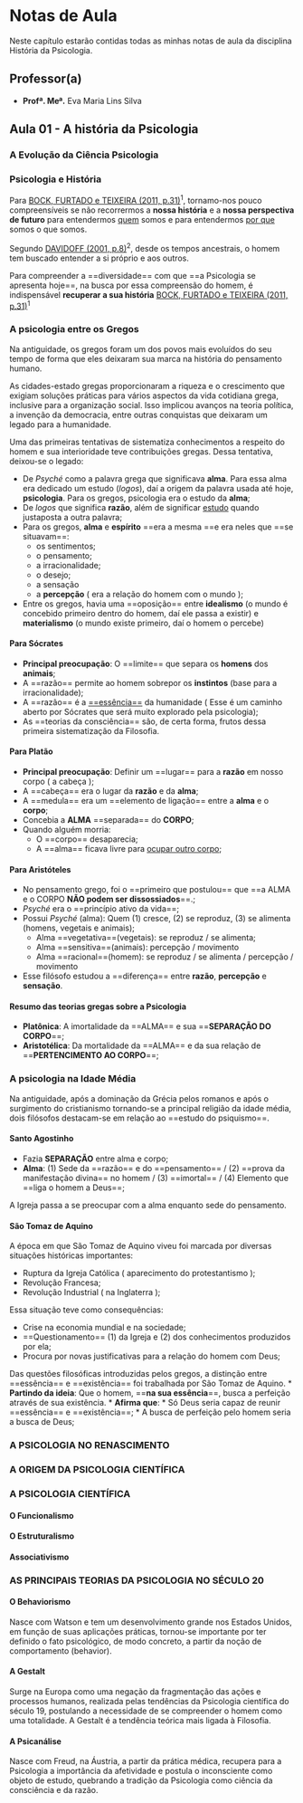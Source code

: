 
# Notas de Aula

Neste capítulo estarão contidas todas as minhas notas de aula da disciplina História da Psicologia.

## Professor(a) {-}

*  **Profª. Meª.** Eva Maria Lins Silva

## Aula 01 - A história da Psicologia

### A Evolução da Ciência Psicologia {-}

### Psicologia e História {-}

Para  [BOCK, FURTADO e TEIXEIRA (2011, p.31)](#bibliografia)^1^, tornamo-nos pouco compreensíveis se não recorrermos a **nossa história** e a **nossa perspectiva de futuro** para <amarelo>entendermos <u>quem</u> somos</amarelo> e para <amarelo>entendermos <u>por que</u> somos o que somos</amarelo>.  

Segundo [DAVIDOFF (2001, p.8)](#bibliografia)^2^, desde os tempos ancestrais, o homem tem buscado entender a si próprio e aos outros.

Para compreender a ==diversidade== com que ==a Psicologia se apresenta hoje==, na busca por essa compreensão do homem, é indispensável **recuperar a sua história** [BOCK, FURTADO e TEIXEIRA (2011, p.31)](#bibliografia)^1^

### A psicologia entre os Gregos {-}

Na antiguidade, os gregos foram um dos povos mais evoluídos do seu tempo de forma que eles deixaram sua marca na história do pensamento humano.

 As cidades-estado gregas proporcionaram a riqueza e o crescimento que exigiam soluções práticas para vários aspectos da vida cotidiana grega, inclusive para a organização social. Isso implicou avanços na teoria política, a invenção da democracia, entre outras conquistas que deixaram um legado para a humanidade.

Uma das primeiras tentativas de sistematiza conhecimentos a respeito do homem e sua interioridade teve contribuições gregas. Dessa tentativa, deixou-se o legado:

* De *Psyché* como a palavra grega que significava **alma**. Para essa alma era dedicado um estudo (*logos*), daí a origem da palavra usada até hoje, **psicologia**. Para os gregos, psicologia era o estudo da **alma**;
* De *logos* que significa **razão**, além de significar <u>estudo</u> quando justaposta a outra palavra;
* Para os gregos, **alma** e **espírito** ==era a mesma ==e era neles que ==se situavam==:
  * os sentimentos;
  * o pensamento;
  * a irracionalidade;
  * o desejo;
  * a sensação
  * a **percepção** ( era a relação do homem com o mundo );
* Entre os gregos, havia uma ==oposição== entre **idealismo** (o mundo é concebido primeiro dentro do homem, daí ele passa a existir) e **materialismo** (o mundo existe primeiro, daí o homem o percebe)

#### Para Sócrates {-}

* **Principal preocupação**: O ==limite== que separa os **homens** dos **animais**;
* A ==razão== permite ao homem sobrepor os **instintos** (base para a irracionalidade);
* A ==razão== é a <u>==essência==</u> da humanidade ( Esse é um caminho aberto por Sócrates que será muito explorado pela psicologia);
* As ==teorias da consciência== são, de certa forma, frutos dessa primeira sistematização da Filosofia.

#### Para Platão {-}

* **Principal preocupação**: Definir um ==lugar== para a **razão** em nosso corpo ( a cabeça );
* A ==cabeça== era o lugar da **razão** e da **alma**;
* A ==medula== era um ==elemento de ligação== entre a **alma** e o **corpo**;
* Concebia a **ALMA** ==separada== do **CORPO**;
* Quando alguém morria:
  * O ==corpo== desaparecia;
  * A ==alma== ficava livre para <u>ocupar outro corpo</u>;

#### Para Aristóteles {-}

* No pensamento grego, foi o ==primeiro que postulou== que ==a ALMA e o CORPO **NÃO podem ser dissossiados**==.;
* *Psyché* era o ==princípio ativo da vida==;
* Possui *Psyché* (alma): Quem (1) cresce, (2) se reproduz, (3) se alimenta (homens, vegetais e animais);
	* Alma ==vegetativa==(vegetais): se reproduz / se alimenta;
	* Alma ==sensitiva==(animais): percepção / movimento
	* Alma ==racional==(homem): se reproduz / se alimenta / percepção / movimento
* Esse filósofo estudou a ==diferença== entre **razão**, **percepção** e **sensação**.

#### Resumo das teorias gregas sobre a Psicologia {-}

* **Platônica**: A imortalidade da ==ALMA== e sua ==**SEPARAÇÃO DO CORPO**==;
* **Aristotélica**: Da mortalidade da ==ALMA== e da sua relação de ==**PERTENCIMENTO AO CORPO**==;

### A psicologia na Idade Média {-}

Na antiguidade, após a dominação da Grécia pelos romanos e após o surgimento do cristianismo tornando-se a principal religião da idade média, dois filósofos destacam-se em relação ao ==estudo do psiquismo==.

#### Santo Agostinho {-}

* Fazia **SEPARAÇÃO** entre alma e corpo;
* **Alma**: (1) Sede da ==razão== e do ==pensamento== / (2) ==prova da manifestação divina== no homem / (3) ==imortal== / (4) Elemento que ==liga o homem a Deus==;

A Igreja passa a se preocupar com a alma enquanto sede do pensamento.

#### São Tomaz de Aquino {-}

A época em que São Tomaz de Aquino viveu foi marcada por diversas situações históricas importantes:

* Ruptura da Igreja Católica ( aparecimento do protestantismo );
* Revolução Francesa;
* Revolução Industrial ( na Inglaterra );

Essa situação teve como consequências:

* Crise na economia mundial e na sociedade;
* ==Questionamento== (1) da Igreja e (2) dos conhecimentos produzidos por ela;
* Procura por novas justificativas para a relação do homem com Deus;

Das questões filosóficas introduzidas pelos gregos, a distinção entre ==essência== e ==existência== foi trabalhada por São Tomaz de Aquino.
  * **Partindo da ideia**: Que o homem, ==**na sua essência**==, busca a perfeição através de sua existência.
  * **Afirma que**: 
    * Só Deus seria capaz de reunir ==essência== e ==existência==;
    * A busca de perfeição pelo homem seria a busca de Deus;

### A PSICOLOGIA NO RENASCIMENTO {-}

### A ORIGEM DA PSICOLOGIA CIENTÍFICA {-}

### A PSICOLOGIA CIENTÍFICA {-}

#### O Funcionalismo {-}

#### O Estruturalismo {-}

#### Associativismo {-}

### AS PRINCIPAIS TEORIAS DA PSICOLOGIA NO SÉCULO 20 {-}

#### O Behaviorismo {-}

Nasce com Watson e tem um desenvolvimento grande nos Estados Unidos, em função de suas aplicações práticas, tornou-se importante por ter definido o fato psicológico, de modo concreto, a partir da noção de comportamento (behavior).

#### A Gestalt {-}

Surge na Europa como uma negação da fragmentação das ações e processos humanos, realizada pelas tendências da Psicologia científica do século 19, postulando a necessidade de se compreender o homem como uma totalidade. A Gestalt é a tendência teórica mais ligada à Filosofia.

#### A Psicanálise {-}

Nasce com Freud, na Áustria, a partir da prática médica, recupera para a Psicologia a importância da afetividade e postula o inconsciente como objeto de estudo, quebrando a tradição da Psicologia como ciência da consciência e da razão.